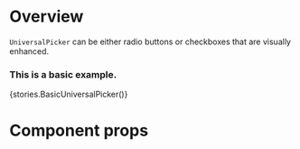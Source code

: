
<Meta title="Modules/Forms/Components/UniversalPicker" component={UniversalPicker} />

# Overview

`UniversalPicker` can be either radio buttons or checkboxes that are visually enhanced.

### This is a basic example.

<Preview>
    <Story name="UniversalPicker">{stories.BasicUniversalPicker()}</Story>
</Preview>

# Component props

<Props of={UniversalPicker} />
